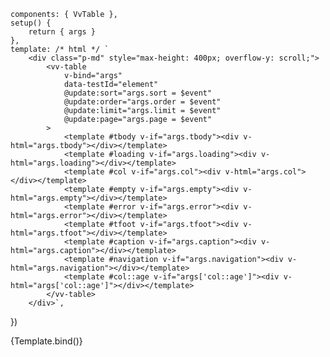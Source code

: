 
<Meta
	title="Components/Table"
	component={VvTable}
	args={defaultArgs}
	argTypes={argTypes}
/>

	components: { VvTable },
	setup() {
		return { args }
	},
	template: /* html */ `
		<div class="p-md" style="max-height: 400px; overflow-y: scroll;">
			<vv-table
				v-bind="args"
				data-testId="element"
				@update:sort="args.sort = $event"
				@update:order="args.order = $event"
				@update:limit="args.limit = $event"
				@update:page="args.page = $event"
			>
				<template #tbody v-if="args.tbody"><div v-html="args.tbody"></div></template>
				<template #loading v-if="args.loading"><div v-html="args.loading"></div></template>
				<template #col v-if="args.col"><div v-html="args.col"></div></template>
				<template #empty v-if="args.empty"><div v-html="args.empty"></div></template>
				<template #error v-if="args.error"><div v-html="args.error"></div></template>
				<template #tfoot v-if="args.tfoot"><div v-html="args.tfoot"></div></template>
				<template #caption v-if="args.caption"><div v-html="args.caption"></div></template>
				<template #navigation v-if="args.navigation"><div v-html="args.navigation"></div></template>
				<template #col::age v-if="args['col::age']"><div v-html="args['col::age']"></div></template>
			</vv-table>
		</div>`,
})

<Canvas>
	<Story name="Default" play={defaultTest}>
		{Template.bind()}
	</Story>
</Canvas>
